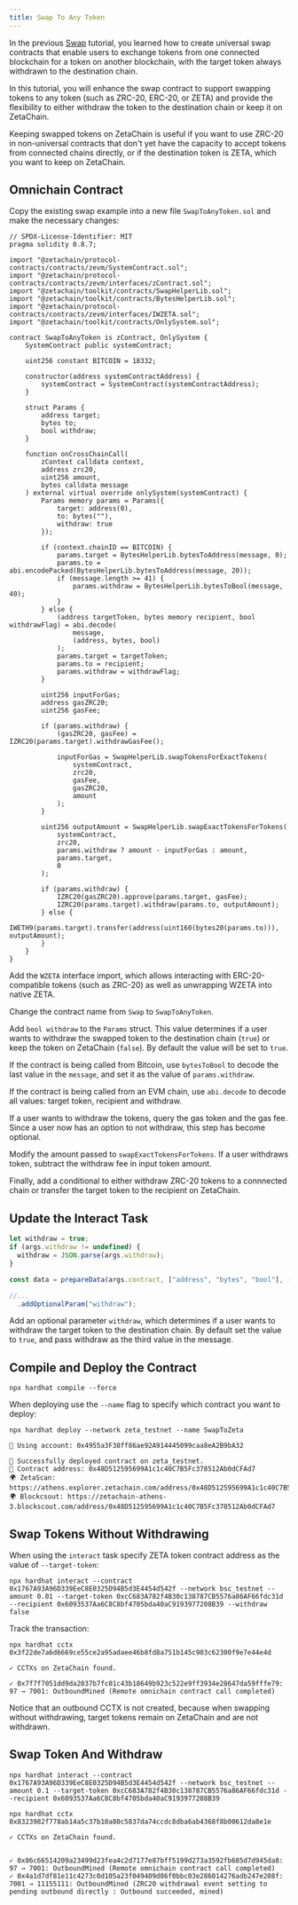 ```yaml
---
title: Swap To Any Token
---
```


In the previous [Swap](/developers/tutorials/swap) tutorial, you learned how to
create universal swap contracts that enable users to exchange tokens from one
connected blockchain for a token on another blockchain, with the target token
always withdrawn to the destination chain.

In this tutorial, you will enhance the swap contract to support swapping tokens
to any token (such as ZRC-20, ERC-20, or ZETA) and provide the flexibility to
either withdraw the token to the destination chain or keep it on ZetaChain.

Keeping swapped tokens on ZetaChain is useful if you want to use ZRC-20 in
non-universal contracts that don't yet have the capacity to accept tokens from
connected chains directly, or if the destination token is ZETA, which you want
to keep on ZetaChain.

## Omnichain Contract

Copy the existing swap example into a new file `SwapToAnyToken.sol` and make the
necessary changes:

```solidity filename="contracts/SwapToAnyToken.sol" {8,11,23,35,41-43,45-51,58,73,78-83}
// SPDX-License-Identifier: MIT
pragma solidity 0.8.7;

import "@zetachain/protocol-contracts/contracts/zevm/SystemContract.sol";
import "@zetachain/protocol-contracts/contracts/zevm/interfaces/zContract.sol";
import "@zetachain/toolkit/contracts/SwapHelperLib.sol";
import "@zetachain/toolkit/contracts/BytesHelperLib.sol";
import "@zetachain/protocol-contracts/contracts/zevm/interfaces/IWZETA.sol";
import "@zetachain/toolkit/contracts/OnlySystem.sol";

contract SwapToAnyToken is zContract, OnlySystem {
    SystemContract public systemContract;

    uint256 constant BITCOIN = 18332;

    constructor(address systemContractAddress) {
        systemContract = SystemContract(systemContractAddress);
    }

    struct Params {
        address target;
        bytes to;
        bool withdraw;
    }

    function onCrossChainCall(
        zContext calldata context,
        address zrc20,
        uint256 amount,
        bytes calldata message
    ) external virtual override onlySystem(systemContract) {
        Params memory params = Params({
            target: address(0),
            to: bytes(""),
            withdraw: true
        });

        if (context.chainID == BITCOIN) {
            params.target = BytesHelperLib.bytesToAddress(message, 0);
            params.to = abi.encodePacked(BytesHelperLib.bytesToAddress(message, 20));
            if (message.length >= 41) {
                params.withdraw = BytesHelperLib.bytesToBool(message, 40);
            }
        } else {
            (address targetToken, bytes memory recipient, bool withdrawFlag) = abi.decode(
                message,
                (address, bytes, bool)
            );
            params.target = targetToken;
            params.to = recipient;
            params.withdraw = withdrawFlag;
        }

        uint256 inputForGas;
        address gasZRC20;
        uint256 gasFee;

        if (params.withdraw) {
            (gasZRC20, gasFee) = IZRC20(params.target).withdrawGasFee();

            inputForGas = SwapHelperLib.swapTokensForExactTokens(
                systemContract,
                zrc20,
                gasFee,
                gasZRC20,
                amount
            );
        }

        uint256 outputAmount = SwapHelperLib.swapExactTokensForTokens(
            systemContract,
            zrc20,
            params.withdraw ? amount - inputForGas : amount,
            params.target,
            0
        );

        if (params.withdraw) {
            IZRC20(gasZRC20).approve(params.target, gasFee);
            IZRC20(params.target).withdraw(params.to, outputAmount);
        } else {
            IWETH9(params.target).transfer(address(uint160(bytes20(params.to))), outputAmount);
        }
    }
}
```

Add the `WZETA` interface import, which allows interacting with
ERC-20-compatible tokens (such as ZRC-20) as well as unwrapping WZETA into
native ZETA.

Change the contract name from `Swap` to `SwapToAnyToken`.

Add `bool withdraw` to the `Params` struct. This value determines if a user
wants to withdraw the swapped token to the destination chain (`true`) or keep
the token on ZetaChain (`false`). By default the value will be set to `true`.

If the contract is being called from Bitcoin, use `bytesToBool` to decode the
last value in the `message`, and set it as the value of `params.withdraw`.

If the contract is being called from an EVM chain, use `abi.decode` to decode
all values: target token, recipient and withdraw.

If a user wants to withdraw the tokens, query the gas token and the gas fee.
Since a user now has an option to not withdraw, this step has become optional.

Modify the amount passed to `swapExactTokensForTokens`. If a user withdraws
token, subtract the withdraw fee in input token amount.

Finally, add a conditional to either withdraw ZRC-20 tokens to a connnected
chain or transfer the target token to the recipient on ZetaChain.

## Update the Interact Task

```ts filename="tasks/interact.ts"
let withdraw = true;
if (args.withdraw != undefined) {
  withdraw = JSON.parse(args.withdraw);
}

const data = prepareData(args.contract, ["address", "bytes", "bool"], [args.targetToken, recipient, withdraw]);

//...
  .addOptionalParam("withdraw");
```

Add an optional parameter `withdraw`, which determines if a user wants to
withdraw the target token to the destination chain. By default set the value to
`true`, and pass withdraw as the third value in the message.

## Compile and Deploy the Contract

```
npx hardhat compile --force
```

When deploying use the `--name` flag to specify which contract you want to
deploy:

```
npx hardhat deploy --network zeta_testnet --name SwapToZeta
```

```
🔑 Using account: 0x4955a3F38ff86ae92A914445099caa8eA2B9bA32

🚀 Successfully deployed contract on zeta_testnet.
📜 Contract address: 0x48D512595699A1c1c40C7B5Fc378512Ab0dCFAd7
🌍 ZetaScan: https://athens.explorer.zetachain.com/address/0x48D512595699A1c1c40C7B5Fc378512Ab0dCFAd7
🌍 Blockcsout: https://zetachain-athens-3.blockscout.com/address/0x48D512595699A1c1c40C7B5Fc378512Ab0dCFAd7
```

## Swap Tokens Without Withdrawing

When using the `interact` task specify ZETA token contract address as the value
of `--target-token`:

```
npx hardhat interact --contract 0x1767A93A96D339EeC8E0325D94B5d3E4454d542f --network bsc_testnet --amount 0.01 --target-token 0xcC683A782f4B30c138787CB5576a86AF66fdc31d --recipient 0x6093537Aa6C8C8bf4705bda40aC9193977208B39 --withdraw false
```

Track the transaction:

```
npx hardhat cctx 0x3f22de7a6d6669ce55ce2a95adaee46b8fd8a751b145c903c62300f9e7e44e4d
```

```
✓ CCTXs on ZetaChain found.

✓ 0x7f7f7051dd9da2037b7fc01c43b18649b923c522e9ff3934e28647da59fffe79: 97 → 7001: OutboundMined (Remote omnichain contract call completed)
```

Notice that an outbound CCTX is not created, because when swapping without
withdrawing, target tokens remain on ZetaChain and are not withdrawn.

## Swap Token And Withdraw

```
npx hardhat interact --contract 0x1767A93A96D339EeC8E0325D94B5d3E4454d542f --network bsc_testnet --amount 0.1 --target-token 0xcC683A782f4B30c138787CB5576a86AF66fdc31d --recipient 0x6093537Aa6C8C8bf4705bda40aC9193977208B39
```

```
npx hardhat cctx 0x8323982f778ab14a5c37b10a80c5837da74ccdc8dba6ab4368f8b00612da8e1e
```

```
✓ CCTXs on ZetaChain found.


✓ 0x86c66514209a23499d23fea4c2d7177e87bff5199d273a3592fb685d7d945da8: 97 → 7001: OutboundMined (Remote omnichain contract call completed)
✓ 0x4a1d7df81e11c4273c0d105a23f049409d06f0bbc03e286014276adb247e208f: 7001 → 11155111: OutboundMined (ZRC20 withdrawal event setting to pending outbound directly : Outbound succeeded, mined)
```
